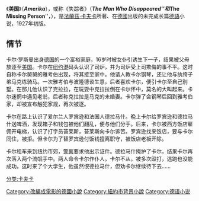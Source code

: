 {{unreferenced|time=2019-08-23}}
{{Infobox book | 
| name          = 美國<br />''Amerika''
| image         = Amerika novel.jpg
| caption       = 第一版
| author        = [[法蘭茲·卡夫卡|法蘭茲·卡夫卡]]
| editor        = [[馬克斯·布洛德|馬克斯·布洛德]]
| illustrator   =
| cover_artist  =
| country       = 德國
| language      = 德語
| series        =
| genre         = 
| release_date= {{plainlist|
* 1927年（{{link-en|Kurt Wolff (publisher)|Kurt Wolff (publisher)|Kurt Wolff}}）（德語）
* 1938年（[[羅德里奇|羅德里奇]]）（英語）
}}
| media_type    = 印刷書
| pages         =
| isbn          = 978-0-8112-1569-5
| oclc          = 58600742
| preceded_by   =
| followed_by   =
}}
《'''美国'''》（'''''Amerika'''''），或称《失踪者》（'''''The Man Who Disappeared'''''和'''''The Missing Person'''''，{{lang-de|'''''Der Verschollene'''''}}），是[[法蘭茲·卡夫卡|法蘭茲·卡夫卡]]所著、在[[德國|德國]]出版的未完成长篇[[德語|德語]]小说，1927年初版。

== 情节 ==
卡尔·罗斯曼出身[[德国|德国]]的一个富裕家庭，16岁时被女仆引诱生下一子，结果被父母放逐至[[美国|美国]]。卡尔在[[纽约港|纽约港]]码头认识了司炉，并为司炉受上司欺侮的事不平。这时自称卡尔舅舅的雅考伯出现，将其接至家中。他请人教卡尔钢琴，还让他与纨绔子弟马克练骑马。一次雅考伯与波隆德谈生意，后者喜欢卡尔，便引卡尔至自己别墅。在那儿他认识了克拉拉，在玩耍中克拉拉倒在卡尔怀中，莫名的大叫起来。卡尔迷惘中遇见老翁，后者称克拉拉是马克的未婚妻。卡尔弹了会钢琴后回到雅考伯家，却被宣布触犯家规，再次被逐。

卡尔在路上认识了爱尔兰人罗宾逊和法国人德拉马什。晚上卡尔给罗宾逊和德拉马什送啤酒，发现箱子和钱包被他们翻乱，便与他们分手。后来，卡尔被西方饭店雇佣开电梯，认识了打字员苔莱斯，苔莱斯向卡尔诉苦。罗宾逊找来饭店，要与卡尔同住，被拒。但卡尔为了替罗宾逊付饭钱擅离职守，被饭店老板开除。

卡尔租车来到纽约市郊，[[紐約警察|警察]]要求他出示证件。德拉马什掩护了卡尔，结果卡尔再次落入两个流氓手中。两人命令卡尔作仆人，卡尔不从，被多次殴打，逃跑也没能成功。这时来了个大学生，他虽然恨德拉马什，但劝卡尔继续待下去……

{{Authority control}}
[[分类:卡夫卡|分类:卡夫卡]]
[[Category:改編成電影的德國小說|Category:改編成電影的德國小說]]
[[Category:紐約市背景小說|Category:紐約市背景小說]]
[[Category:德语小说|Category:德语小说]]
